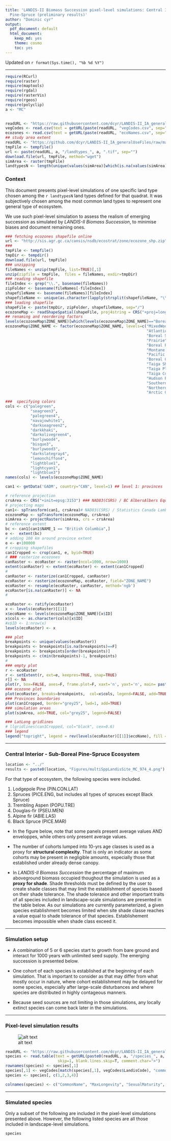 ```yaml
---
title: 'LANDIS-II Biomass Succession pixel-level simulations: Central Interior - Sub-Boreal
  Pine-Spruce (preliminary results)'
author: "Dominic cyr"
output:
  pdf_document: default
  html_document:
    keep_md: yes
    theme: cosmo
    toc: yes
---
```

Updated on `r format(Sys.time(), "%b %d %Y")`

-------


```r
require(RCurl)
require(raster)
require(maptools)
require(rgdal)
require(rasterVis)
require(rgeos)
require(polyclip)
a <- "MC"
    

```



```r
readURL <- "https://raw.githubusercontent.com/dcyr/LANDIS-II_IA_generalUseFiles/master/"
vegCodes <- read.csv(text = getURL(paste(readURL, "vegCodes.csv", sep="/")))
ecozones <- read.csv(text = getURL(paste(readURL, "ecoNames.csv", sep="/")))
## study area extent
readURL <- "https://github.com/dcyr/LANDIS-II_IA_generalUseFiles/raw/master/LandisInputs/"
tmpFile <- tempfile()
url <- paste(readURL, a, "/landtypes_", a, ".tif", sep="")
download.file(url, tmpFile, method="wget")
simArea <- raster(tmpFile)
landtypesN <- length(unique(values(simArea)[which(is.na(values(simArea)) == F &  values(simArea) != 0)]))
```


### Context

This document presents pixel-level simulations of one specific land type chosen among the `r landtypesN` land types defined for that quadrat. It was subjectively chosen among the most common land types to represent one general type of ecosystem.

We use such pixel-level simulation to assess the realism of emerging succession as simulated by _LANDIS-II Biomass Succession_, to minimise biases and document remaining ones.


```r
### fetching ecozones shapefile online
url <- "http://sis.agr.gc.ca/cansis/nsdb/ecostrat/zone/ecozone_shp.zip"
###
tmpFile <- tempfile()
tmpDir <- tempdir()
download.file(url, tmpFile)
### unzipping
fileNames <- unzip(tmpFile, list=TRUE)[,1]
unzip(zipfile = tmpFile,  files = fileNames, exdir=tmpDir)
### reading shapefile 
fileIndex <- grep("\\.", basename(fileNames))
zipFolder <- basename(fileNames[-fileIndex])
shapefileName <- basename(fileNames)[fileIndex]
shapefileName <- unique(as.character(lapply(strsplit(shapefileName, "\\."), function(x) x[[1]])))
### loading shapefile
shapeFile <- paste(tmpDir, zipFolder, shapefileName, sep="/")
ecozoneMap <- readShapeSpatial(shapeFile, proj4string = CRS("+proj=longlat +datum=WGS84"))
## renaming and reordering factors
levels(ecozoneMap$ZONE_NAME)[which(levels(ecozoneMap$ZONE_NAME)=="Boreal PLain")] <- "Boreal Plain"
ecozoneMap$ZONE_NAME <- factor(ecozoneMap$ZONE_NAME, levels=c("MixedWood Plain",
                                                              "Atlantic Maritime",
                                                              "Boreal Shield",
                                                              "Prairie",
                                                              "Boreal Plain",
                                                              "Montane Cordillera",
                                                              "Pacific Maritime",
                                                              "Boreal Cordillera",
                                                              "Taiga Shield",
                                                              "Taiga Plain",
                                                              "Taiga Cordillera",
                                                              "Hudson Plain",
                                                              "Southern Arctic",
                                                              "Northern Arctic",
                                                              "Arctic Cordillera"))

###  specifying colors
cols <- c("palegreen",
           "seagreen3",
           "palegreen4",
           "navajowhite1",
           "darkseagreen2",
           "darkkhaki",
           "darkolivegreen4",
           "burlywood4",
           "bisque3",
           "burlywood3",
           "darkslategray4",
           "lemonchiffon4",
           "lightblue1",
           "lightcyan1",
           "lightblue3")
names(cols) <- levels(ecozoneMap$ZONE_NAME)
```


```r
can1 <- getData('GADM', country="CAN", level=1) ## level 1: provinces 
```

```r
# reference projection
crsArea <- CRS("+init=epsg:3153") ### NAD83(CSRS) / BC AlbersAlbers Equal Area
# projecting maps
can1<- spTransform(can1, crsArea)# NAD83(CSRS) / Statistics Canada Lambert
ecozoneMap <- spTransform(ecozoneMap, crsArea)
simArea <- projectRaster(simArea, crs = crsArea)
# reference extent
bc <- can1[can1$NAME_1 == "British Columbia",]
e <-  extent(bc)
# adding 100 km around province extent
e <- e+100000
# cropping shapefiles
can1Cropped <- crop(can1, e, byid=TRUE)
# ### rasterize ecozones
canRaster <- ecoRaster <- raster(ncol=1000, nrow=1000)
extent(canRaster) <- extent(ecoRaster) <- extent(can1Cropped)
#
canRaster <- rasterize(can1Cropped, canRaster)
ecoRaster <- rasterize(ecozoneMap, ecoRaster, field="ZONE_NAME")
ecoRaster <- resample(ecoRaster, canRaster, method='ngb')
ecoRaster[is.na(canRaster)] <- NA
#

ecoRaster <- ratify(ecoRaster)
x <- levels(ecoRaster)[[1]]
x$ecoName <- levels(ecozoneMap$ZONE_NAME)[x$ID]
x$cols <- as.character(cols)[x$ID] 
#x$ID <- 1:nrow(x)
levels(ecoRaster) <- x
```

```r
### plot 
breakpoints <- unique(values(ecoRaster))
breakpoints <- breakpoints[is.na(breakpoints)==F]
breakpoints <- breakpoints[order(breakpoints)]
breakpoints <- c(min(breakpoints)-1, breakpoints)
#
### empty plot
r <- ecoRaster
r <- setExtent(r, ext=e, keepres=TRUE, snap=TRUE)
r[] <- NA
plot(r, box=FALSE, axes=F, frame.plot=F, xaxt='n', yaxt='n', main= paste0("Simulated quadrat - ", ecozones[which(ecozones$code == a), "name"]))
### ecozone plot
plot(ecoRaster, breaks=breakpoints,  col=x$cols, legend=FALSE, add=TRUE)
### Provinces boundaries
plot(can1Cropped, border="grey25", lwd=1, add=TRUE)
### simulation areas
plot(simArea, add=TRUE, col="grey25", legend=FALSE)

### LatLong gridlines
# llgridlines(can1Cropped, col="black", cex=0.6)
### legend
legend("topright", legend = rev(levels(ecoRaster)[[1]]$ecoName), fill = rev(x$col), cex=0.7, bty="n", title = "Ecozones")
```

-------

### Central Interior - Sub-Boreal Pine-Spruce Ecosystem
```r
location <- "../"
results <- paste0(location, "Figures/multiSppLandisSite_MC_974_4.png")
```

For that type of ecosystem, the following species were included.

1. Lodgepole Pine (PIN.CON.LAT)
2. Spruces (PICE.ENG, but includes all types of spruces except Black Spruce)
3. Trembling Aspen (POPU.TRE)
4. Douglas-fir (PSEU.MEN)
5. Alpine fir (ABIE.LAS)
6. Black Spruce (PICE.MAR)

* In the figure below, note that some panels present average values AND enveloppes, while others only present average values.

* The number of cohorts lumped into 10-yrs age classes is used as a proxy for **structural complexity**. That is only an indicator as some cohorts may be present in negligible amounts, especially those that established under already dense canopy.

* In _LANDIS-II Biomass Succession_ the percentage of maximum aboveground biomass occupied thoughout the simulation is used as a **proxy for shade**. Shade thresholds must be defined by the user to create shade classes that may limit the establishment of species based on their shade tolerance. The shade tolerance and other important traits of all species included in landscape-scale simulations are presented in the table below. As our simulations are currently parameterized, a given species establishment becomes limited when site shade classe reaches a value equal to shade tolerance of that species. Establishement becomes impossible when shade class exceed it.

-------

### Simulation setup

* A combination of 5 or 6 species start to growth from bare ground and interact for 1000 years with unlimited seed supply. The emerging succession is presented below.

* One cohort of each species is established at the beginning of each simulation. That is important to consider as that may differ from what mostly occur in nature, where cohort establishment may be delayed for some species, especially after large-scale disturbances and where species are distributed in highly contageous manners.

* Because seed sources are not limiting in those simulations, any locally extinct species can come back later in the simulations.

-------


### Pixel-level simulation results
![alt text](`r results`)


```r
readURL <- "https://raw.githubusercontent.com/dcyr/LANDIS-II_IA_generalUseFiles/master/LandisInputs/"
species <- read.table(text = getURL(paste0(readURL, a, "/species_", a, ".txt")),
                       skip=1, blank.lines.skip=T, comment.char=">")
rownames(species) <- species[,1]
species[,1] <- vegCodes[match(species[,1], vegCodes$LandisCode), "commonName"]
species <- species[, c(1,2,3,4)]

colnames(species) <- c("CommonName", "MaxLongevity", "SexualMaturity", "ShadeTolerance")
```

-------

### Simulated species

Only a subset of the following are included in the pixel-level simulations presented above. However, the following listed species are all those included in landscape-level simulations.

```r
species
```

